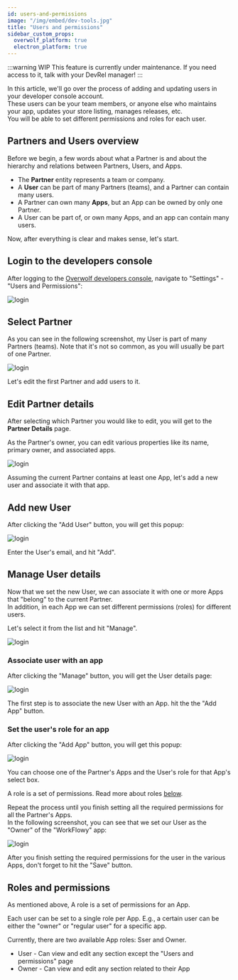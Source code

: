 ```yaml
---
id: users-and-permissions
image: "/img/embed/dev-tools.jpg"
title: "Users and permissions"
sidebar_custom_props:
  overwolf_platform: true
  electron_platform: true
---
```


:::warning WIP
This feature is currently under maintenance. If you need access to it, talk with your DevRel manager!
:::

In this article, we'll go over the process of adding and updating users in your developer console account.  
These users can be your team members, or anyone else who maintains your app, updates your store listing, manages releases, etc.  
You will be able to set different permissions and roles for each user.

## Partners and Users overview

Before we begin, a few words about what a Partner is and about the hierarchy and relations between Partners, Users, and Apps.

* The **Partner** entity represents a team or company.
* A **User** can be part of many Partners (teams), and a Partner can contain many users.
* A Partner can own many **Apps**, but an App can be owned by only one Partner.
* A User can be part of, or own many Apps, and an app can contain many users.

Now, after everything is clear and makes sense, let's start.

## Login to the developers console

After logging to the [Overwolf developers console](https://console.overwolf.com/), navigate to "Settings" - "Users and Permissions":

![login](/assets/tools/developers-console/users-and-permissions/login.png)

## Select Partner

As you can see in the following screenshot, my User is part of many Partners (teams). Note that it's not so common, as you will usually be part of one Partner.  

![login](/assets/tools/developers-console/users-and-permissions/partners-list.png)

Let's edit the first Partner and add users to it.

## Edit Partner details

After selecting which Partner you would like to edit, you will get to the **Partner Details** page.

As the Partner's owner, you can edit various properties like its name, primary owner, and associated apps. 

![login](/assets/tools/developers-console/users-and-permissions/partner-details.png)

Assuming the current Partner contains at least one App, let's add a new user and associate it with that app.

## Add new User

After clicking the "Add User" button, you will get this popup:

![login](/assets/tools/developers-console/users-and-permissions/add-user-popup.png)

Enter the User's email, and hit "Add". 

## Manage User details

Now that we set the new User, we can associate it with one or more Apps that "belong" to the current Partner.  
In addition, in each App we can set different permissions (roles) for different users.  

Let's select it from the list and hit "Manage".

![login](/assets/tools/developers-console/users-and-permissions/users-list.png)

### Associate user with an app

After clicking the "Manage" button, you will get the User details page:

![login](/assets/tools/developers-console/users-and-permissions/user-details.png)

The first step is to associate the new User with an App. hit the the "Add App" button.

### Set the user's role for an app

After clicking the "Add App" button, you will get this popup:

![login](/assets/tools/developers-console/users-and-permissions/add-app-popup.png)

You can choose one of the Partner's Apps and the User's role for that App's select box.  

A role is a set of permissions. Read more about roles [below](#roles-and-permissions). 

Repeat the process until you finish setting all the required permissions for all the Partner's Apps.  
In the following screenshot, you can see that we set our User as the "Owner" of the "WorkFlowy" app:     

![login](/assets/tools/developers-console/users-and-permissions/user-details-with-permissions.png)

After you finish setting the required permissions for the user in the various Apps, don't forget to hit the "Save" button.

## Roles and permissions

As mentioned above, A role is a set of permissions for an App.  

Each user can be set to a single role per App. E.g., a certain user can be either the "owner" or "regular user" for a specific app. 

Currently, there are two available App roles: Sser and Owner.

* User - Can view and edit any section except the "Users and permissions" page 
* Owner - Can view and edit any section related to their App
